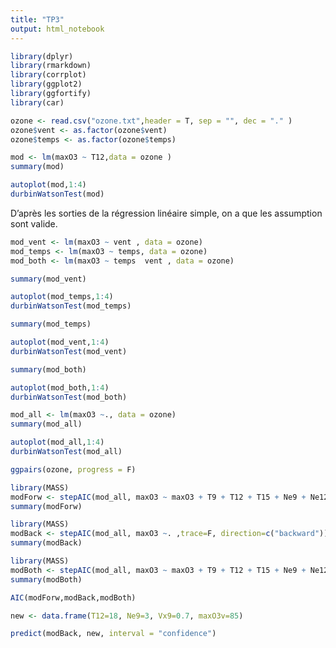 ```yaml
---
title: "TP3"
output: html_notebook
---
```

```r
library(dplyr)
library(rmarkdown)
library(corrplot)
library(ggplot2)
library(ggfortify)
library(car)
```


```r
ozone <- read.csv("ozone.txt",header = T, sep = "", dec = "." )
ozone$vent <- as.factor(ozone$vent)
ozone$temps <- as.factor(ozone$temps)
```

```r
mod <- lm(maxO3 ~ T12,data = ozone )
summary(mod)
```
```r
autoplot(mod,1:4)
durbinWatsonTest(mod)
```

D'après les sorties de la régression linéaire simple, on a que les assumption sont valide.

```r
mod_vent <- lm(maxO3 ~ vent , data = ozone)
mod_temps <- lm(maxO3 ~ temps, data = ozone)
mod_both <- lm(maxO3 ~ temps  vent , data = ozone)
```

```r
summary(mod_vent)
```

```r
autoplot(mod_temps,1:4)
durbinWatsonTest(mod_temps)
```
```r
summary(mod_temps)
```

```r
autoplot(mod_vent,1:4)
durbinWatsonTest(mod_vent)
```
```r
summary(mod_both)
```

```r
autoplot(mod_both,1:4)
durbinWatsonTest(mod_both)
```

```r
mod_all <- lm(maxO3 ~., data = ozone)
summary(mod_all)
```

```r
autoplot(mod_all,1:4)
durbinWatsonTest(mod_all)

```

```r
ggpairs(ozone, progress = F)
```
```r
library(MASS)
modForw <- stepAIC(mod_all, maxO3 ~ maxO3 + T9 + T12 + T15 + Ne9 + Ne12 + Ne15 + Vx9 + Vx12 + Vx15 + maxO3v + vent + temps,trace=F, direction=c("forward"))
summary(modForw)
```
```r
library(MASS)
modBack <- stepAIC(mod_all, maxO3 ~. ,trace=F, direction=c("backward"))
summary(modBack)
```

```r
library(MASS)
modBoth <- stepAIC(mod_all, maxO3 ~ maxO3 + T9 + T12 + T15 + Ne9 + Ne12 + Ne15 + Vx9 + Vx12 + Vx15 + maxO3v + vent + temps ,trace=F, direction=c("both"))
summary(modBoth)
```
```r
AIC(modForw,modBack,modBoth)
```

```r
new <- data.frame(T12=18, Ne9=3, Vx9=0.7, maxO3v=85)

predict(modBack, new, interval = "confidence")
```

